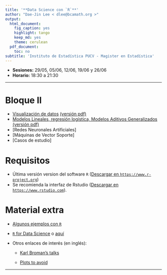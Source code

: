 ```yaml
---
title: '**Data Science con `R`**'
author: "Dae-Jin Lee < dlee@bcamath.org >"
output:
  html_document:
    fig_caption: yes
    highlight: tango
    keep_md: yes
    theme: cerulean
  pdf_document:
    toc: no
subtitle: 'Instituto de Estadística PUCV - Magister en Estadística'
---
```


* **Sesiones:** 29/05, 05/06, 12/06, 19/06 y 26/06
* **Horario:** 18:30 a 21:30

----------------------------

# Bloque II

 * [Visualización de datos](DataViz.html) [(versión pdf)](DataViz.pdf)
 * [Modelos Lineales, regresión logística, Modelos Aditivos Generalizados](Modlineal.html) [(versión pdf)](Modlineal.pdf)
 * [Redes Neuronales Artificiales]
 * [Máquinas de Vector Soporte]
 * [Casos de estudio]

 
# Requisitos

  * Última versión version del software `R` (<a href="https://www.r-project.org" target="_blank">Descargar en `https://www.r-project.org`</a>)
  * Se recomienda la interfaz de Rstudio (<a href="https://www.rstudio.com" target="_blank">Descargar en `https://www.rstudio.com`</a>).

<!---
```r
install.packages(c("MASS","DAAG","effects","ggplot2","gdata","foreign","Hmisc","xlsx","psych","graphics","gplots","calibrate","corrplot","RgoogleMaps","ggmap"))
```
--->


<!--* **Download all material** [here](http://idaejin.github.io/bcam-courses/neiker-2016/material.zip)
-->


# Material extra

  * [Algunos ejemplos con `R`](http://idaejin.github.io/bcam-courses/R/intro/examples.html)

  * [`R` for Data Science](http://r4ds.had.co.nz/) o [aquí](http://courses.had.co.nz/)

  * Otros enlaces de interés (en inglés):
  
      + [Karl Broman's talks](http://kbroman.org/pages/talks.html)
      
      + [Plots to avoid](http://genomicsclass.github.io/book/pages/plots_to_avoid.html)
      
      
-----------------------------------------------------

<!--
**Contacto**

  **email:** dlee[at]bcamath.org / lee.daejin[at]gmail.com

  **Github** [idaejin](https://github.com/idaejin/)

  **BCAM webpage** [dlee](http://www.bcamath.org/en/people/dlee)
<img src="http://www.datahack.es/wp-content/uploads/2015/10/LogoWhite.png" style="width: 150px;" align="right">
-->

